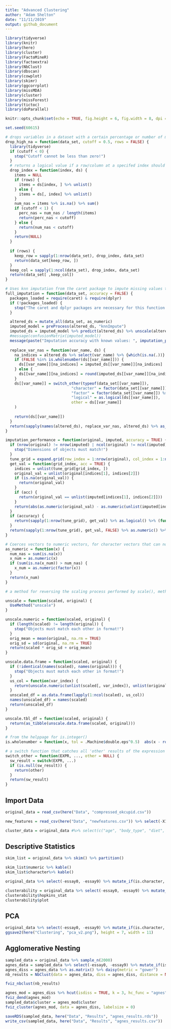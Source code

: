 ```yaml
---
title: "Advanced Clustering"
author: "Adam Shelton"
date: "11/11/2019"
output: github_document
---
```


```r
library(tidyverse)
library(knitr)
library(here)
library(cluster)
library(FactoMineR)
library(factoextra)
library(NbClust)
library(dbscan)
library(cowplot)
library(skimr)
library(ggcorrplot)
library(missMDA)
library(cluster)
library(missForest)
library(tictoc)
library(doParallel)

knitr::opts_chunk$set(echo = TRUE, fig.height = 6, fig.width = 8, dpi = 400)

set.seed(60615)

# drops variables in a dataset with a certain percentage or number of missing values (a lower value means less missing values are allowed before a variable is dropped)
drop_high_na = function(data_set, cutoff = 0.5, rows = FALSE) {
  library(tidyverse)
  if (cutoff < 0) {
    stop("Cutoff cannot be less than zero!")
  }
  # returns a logical value if a row/column at a specifed index should be dropped
  drop_index = function(index, ds) {
    items = NULL
    if (rows) {
      items = ds[index, ] %>% unlist()
    } else {
      items = ds[, index] %>% unlist()
    }
    num_nas = items %>% is.na() %>% sum()
    if (cutoff < 1) {
      perc_nas = num_nas / length(items)
      return(perc_nas < cutoff)
    } else {
      return(num_nas < cutoff)
    }
    return(NULL)
  }
  
  if (rows) {
    keep_row = sapply(1:nrow(data_set), drop_index, data_set)
    return(data_set[keep_row, ])
  }
  keep_col = sapply(1:ncol(data_set), drop_index, data_set)
  return(data_set[ ,keep_col])
}

# Uses knn imputation from the caret package to impute missing values that match the format of surrounding variables
full_imputation = function(data_set, accuracy = FALSE) {
  packages_loaded = require(caret) & require(dplyr)
  if (!packages_loaded) {
    stop("The caret and dplyr packages are necessary for this function!")
  }

  altered_ds = mutate_all(data_set, as_numeric)
  imputed_model = preProcess(altered_ds, "knnImpute") 
  imputed_ds = imputed_model %>% predict(altered_ds) %>% unscale(altered_ds)
  #message(confusionMatrix(imputed_model))
  message(paste("Imputation accuracy with known values: ", imputation_performance(altered_ds, imputed_ds) %>% (function(x) x * 100) %>% round(1), "%", sep = ""))
    
  replace_var_nas = function(var_name, ds) {
    na_indices = altered_ds %>% select(var_name) %>% {which(is.na(.))}
    if (FALSE %in% is.wholenumber(ds[[var_name]])) {
      ds[[var_name]][na_indices] = imputed_ds[[var_name]][na_indices]
    } else {
      ds[[var_name]][na_indices] = round(imputed_ds[[var_name]][na_indices])
    }
    ds[[var_name]] = switch_other(typeof(data_set[[var_name]]),
                             "character" = factor(data_set[[var_name]]) %>% levels() %>% .[ds[[var_name]]],
                             "factor" = factor(data_set[[var_name]]) %>% levels() %>% .[ds[[var_name]]] %>% factor(),
                             "logical" = as.logical(ds[[var_name]]),
                             other = ds[[var_name]]
    )
    
    return(ds[[var_name]])
  }
  return(sapply(names(altered_ds), replace_var_nas, altered_ds) %>% as_tibble())
}

imputation_performance = function(original, imputed, accuracy = TRUE) {
  if (nrow(original) != nrow(imputed) | ncol(original) != ncol(imputed)) {
    stop("Dimensions of objects must match!")
  }
  tune_grid = expand.grid(row_index = 1:nrow(original), col_index = 1:ncol(original))
  get_val = function(grid_index, acc = TRUE) {
    indices = unlist(tune_grid[grid_index, ])
    original_val = unlist(original[indices[1], indices[2]])
    if (is.na(original_val)) {
      return(original_val)
    }
    if (acc) {
      return(original_val == unlist(imputed[indices[1], indices[2]]))
    }
    return(abs(as.numeric(original_val) - as.numeric(unlist(imputed[indices[1], indices[2]]))))
  }
  if (accuracy) {
    return(sapply(1:nrow(tune_grid), get_val) %>% as.logical() %>% (function(x) sum(x, na.rm = TRUE) / sum(!is.na(x))))
  }
  return(sapply(1:nrow(tune_grid), get_val, FALSE) %>% as.numeric() %>% (function(x) sum(x, na.rm = TRUE) / sum(!is.na(x))))
}

# Coerces vectors to numeric vectors, for character vectors that can not be coerced directly to numeric, the vector is coerced to a factor then a numeric vector
as_numeric = function(x) {
  num_nas = sum(is.na(x))
  x_num = as.numeric(x)
  if (sum(is.na(x_num)) > num_nas) {
    x_num = as.numeric(factor(x))
  }
  return(x_num)
}

# a method for reversing the scaling process performed by scale(), methods automatically call the right function for the right input class, when the generic method is used. This allows unscale() to work for numeric vectors, data frames, and tibbles

unscale = function(scaled, original) {
  UseMethod("unscale")
}

unscale.numeric = function(scaled, original) {
  if (length(scaled) != length(original)) {
    stop("Objects must match each other in format!")
  }
  orig_mean = mean(original, na.rm = TRUE)
  orig_sd = sd(original, na.rm = TRUE)
  return(scaled * orig_sd + orig_mean)
}

unscale.data.frame = function(scaled, original) {
  if (!identical(names(scaled), names(original))) {
    stop("Objects must match each other in format!")
  }
  us_col = function(var_index) {
    return(unscale.numeric(unlist(scaled[, var_index]), unlist(original[, var_index])) )
  }
  unscaled_df = as.data.frame(lapply(1:ncol(scaled), us_col))
  names(unscaled_df) = names(scaled)
  return(unscaled_df)
}

unscale.tbl_df = function(scaled, original) {
  return(as_tibble(unscale.data.frame(scaled, original)))
}

# from the helppage for is.integer()
is.wholenumber = function(x, tol = .Machine$double.eps^0.5)  abs(x - round(x)) < tol

# a switch function that catches all 'other' results of the expression
switch_other = function(EXPR, ..., other = NULL) {
  sw_result = switch(EXPR, ...)
  if (is.null(sw_result)) {
    return(other)
  }
  return(sw_result)
}
```

## Import Data
```r
original_data = read_csv(here("Data", "compressed_okcupid.csv"))

new_features = read_csv(here("Data", "newfeatures.csv")) %>% select(-X1) %>% as.matrix() %>% scale()

cluster_data = original_data #%>% select(c("age", "body_type", "diet", "drinks", "drugs", "education", "ethnicity", "job", "orientation", "religion", "sex", "smokes", "status", "sign_import", "dogs", "cats", "kids", "multi_ling", "days_since_online", "distance")) %>% select(-c(cats, dogs)) %>%  mutate_if(is.character, factor) %>% filter(distance < 50) %>% select(-distance) 
```

<!--
## Imputing Data
```r
if ("full_imputed.rds" %in% list.files(here("Data"))) {
  imputed = readRDS(here("Data", "full_imputed.rds"))
} else {
  setup_cl = function(seed = round(Sys.time())) {
  require(parallel)
  if (exists("cl")) {
    print("Stopping existing cluster")
    try(parallel::stopCluster(cl))
  }
  assign("cl", parallel::makeCluster(parallel::detectCores() - 1, outfile = "out.txt"), envir = globalenv())
  RNGkind("L'Ecuyer-CMRG")
  print(paste("Using", as.numeric(seed), "as parallel RNG seed"))
  clusterSetRNGStream(cl, seed)
}
setup_cl(60615)
registerDoParallel(cl)
  tic()
  imputed = cluster_data %>% as.data.frame() %>% missForest(parallelize = "forests")
  toc()
  saveRDS(imputed, here("Data", "full_imputed.rds"))  
}
imputed_data = imputed$ximp
imputed$OOBerror %>% kable()
```

# Take 1

## PCA
```r
PCA(new_features, graph = FALSE) %>% fviz_pca_biplot(label = "var", col.var = "red", col.ind = "grey")
ggsave2(here("Clustering", "pca.png"), height = 7, width = 11)
```



## CLARA
```r
#nb <- NbClust(new_features, distance = "euclidean", min.nc = 2, max.nc = 10, method = "complete", index ="all")

build_clara = function(x) {
  clara(new_features, x)
}

clara_mods = lapply(1:10, build_clara)

clara_viz = lapply(clara_mods[2:10], fviz_cluster, labelsize = 0)
plot_grid(plotlist = clara_viz)

ggsave2(here("Clustering", "clara_all.png"), height = 7, width = 11)

clara_viz[[2]]
ggsave2(here("Clustering", "clara_three.png"), height = 7, width = 11)

```

## DBSCAN
```r
kNNdistplot(new_features, k = ncol(new_features) - 1)
abline(h= 0.5, col = "red", lty=2)
test = dbscan(new_features, 0.5)

fviz_cluster(test, new_features, labelsize = 0)
```

# Take 2
-->
## Descriptive Statistics
```r
skim_list = original_data %>% skim() %>% partition()

skim_list$numeric %>% kable()
skim_list$character%>% kable()

original_data %>% select(-essay0, -essay9) %>% mutate_if(is.character, factor) %>% mutate_all(as.numeric) %>% cor(use = "pairwise.complete.obs") %>% ggcorrplot()

clusterability = original_data %>% select(-essay0, -essay9) %>% mutate_if(is.character, factor) %>% mutate_all(as.numeric) %>% sample_n(5000) %>% get_clust_tendency(n = 50)
clusterability$hopkins_stat
clusterability$plot
```


## PCA
```r
original_data %>% select(-essay0, -essay9) %>% mutate_if(is.character, factor) %>% mutate_all(as.numeric) %>% PCA(graph = FALSE) %>% fviz_pca_biplot(label = "var", col.var = "red", col.ind = "grey")
ggsave2(here("Clustering", "pca_v2.png"), height = 7, width = 11)
```

<!--## PAM
```r
gower_data = original_data %>% mutate_all(factor) %>% daisy(metric = "gower")

#gower_data %>% fviz_dist()

sil_width <- c(NA)
for(i in 2:15){  
  pam_fit <- pam(gower_data, diss = TRUE, k = i)  
  sil_width[i] <- pam_fit$silinfo$avg.width  
}

plot(1:8, sil_width,
     xlab = "Number of clusters",
     ylab = "Silhouette Width")
lines(1:8, sil_width)
```
-->

## Agglomerative Nesting
```r
sampled_data = original_data %>% sample_n(2000) 
agnes_data = sampled_data %>% select(-essay0, -essay9) %>% mutate_if(is.character, factor) %>% mutate_all(as.numeric) %>% mutate_all(scale) 
agnes_diss = agnes_data %>% as.matrix() %>% daisy(metric = "gower")
nb_results = NbClust(data = agnes_data, diss = agnes_diss, distance = NULL, min.nc = 2, max.nc = 10, method = "ward.D2")

fviz_nbclust(nb_results)

agnes_mod = agnes_diss %>% hcut(isdiss = TRUE, k = 3, hc_func = "agnes")
fviz_dend(agnes_mod)
sampled_data$cluster = agnes_mod$cluster
fviz_cluster(agnes_mod, data = agnes_diss, labelsize = 0)

saveRDS(sampled_data, here("Data", "Results", "agnes_results.rds"))
write_csv(sampled_data, here("Data", "Results", "agnes_results.csv"))
```

